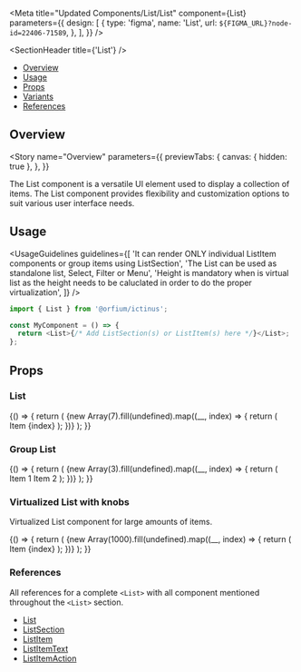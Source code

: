 
<Meta
  title="Updated Components/List/List"
  component={List}
  parameters={{
    design: [
      {
        type: 'figma',
        name: 'List',
        url: `${FIGMA_URL}?node-id=22406-71589`,
      },
    ],
  }}
/>

<SectionHeader title={'List'} />

- [Overview](#overview)
- [Usage](#usage)
- [Props](#props)
- [Variants](#variants)
- [References](#references)

## Overview

<Story
  name="Overview"
  parameters={{
    previewTabs: {
      canvas: { hidden: true },
    },
  }}
>
  <Overview>
    The List component is a versatile UI element used to display a collection of items. The List
    component provides flexibility and customization options to suit various user interface needs.
  </Overview>
</Story>

## Usage

<UsageGuidelines
  guidelines={[
    'It can render ONLY individual ListItem components or group items using ListSection',
    'The List can be used as standalone list, Select, Filter or Menu',
    'Height is mandatory when is virtual list as the height needs to be caluclated in order to do the proper virtualization',
  ]}
/>

```js
import { List } from '@orfium/ictinus';

const MyComponent = () => {
  return <List>{/* Add ListSection(s) or ListItem(s) here */}</List>;
};
```

## Props

<Props of={List} />

<SubsectionHeader title="Variants" />

### List

<Preview>
  <Story name="List">
    <Function>
      {() => {
        return (
          <List label={'list'}>
            {new Array(7).fill(undefined).map((__, index) => {
              return (
                <ListItem key={`Item ${index}`}>
                  <ListItemText>Item {index}</ListItemText>
                </ListItem>
              );
            })}
          </List>
        );
      }}
    </Function>
  </Story>
</Preview>

### Group List

<Preview>
  <Story name="Group List">
    <Function>
      {() => {
        return (
          <List label={'group list'}>
            {new Array(3).fill(undefined).map((__, index) => {
              return (
                <ListSection key={`Group_${index}`} title={`Group ${index}`}>
                  <ListItem key={`Group_${index}_1`}>
                    <ListItemText>Item 1</ListItemText>
                  </ListItem>
                  <ListItem key={`Group_${index}_2`}>
                    <ListItemText>Item 2</ListItemText>
                  </ListItem>
                </ListSection>
              );
            })}
          </List>
        );
      }}
    </Function>
  </Story>
</Preview>

### Virtualized List with knobs

Virtualized List component for large amounts of items.

<Preview>
  <Story name="Virtualized List">
    <Function>
      {() => {
        return (
          <List label={'list'} height={450} isVirtualized={true}>
            {new Array(1000).fill(undefined).map((__, index) => {
              return (
                <ListItem key={`Item ${index}`}>
                  <ListItemText>Item {index}</ListItemText>
                </ListItem>
              );
            })}
          </List>
        );
      }}
    </Function>
  </Story>
</Preview>

### References

All references for a complete `<List>` with all component mentioned throughout the `<List>` section.

- [List](?path=/docs/design-system-list-list--list)
- [ListSection](?path=/docs/design-system-list-listsection--normal-list-section)
- [ListItem](?path=/docs/design-system-list-listitem--list-item-compilations)
- [ListItemText](?path=/docs/design-system-list-listitemtext--list-item-text-normal)
- [ListItemAction](?path=/docs/design-system-list-listitemaction--page)
